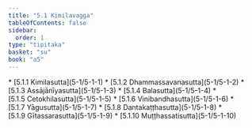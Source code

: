 ```yaml
---
title: "5.1 Kimilavagga"
tableOfContents: false
sidebar:
  order: 1
type: "tipitaka"
basket: "su"
book: "a5"
---
```



<DynamicBreadcrumb />



<TableOfContents book="a5" section="5.1">
* [5.1.1 Kimilasutta](5-1/5-1-1)
* [5.1.2 Dhammassavanasutta](5-1/5-1-2)
* [5.1.3 Assājānīyasutta](5-1/5-1-3)
* [5.1.4 Balasutta](5-1/5-1-4)
* [5.1.5 Cetokhilasutta](5-1/5-1-5)
* [5.1.6 Vinibandhasutta](5-1/5-1-6)
* [5.1.7 Yāgusutta](5-1/5-1-7)
* [5.1.8 Dantakaṭṭhasutta](5-1/5-1-8)
* [5.1.9 Gītassarasutta](5-1/5-1-9)
* [5.1.10 Muṭṭhassatisutta](5-1/5-1-10)
</TableOfContents>